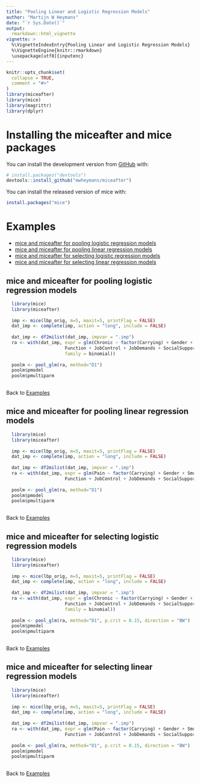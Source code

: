 ```yaml
---
title: "Pooling Linear and Logistic Regression Models"
author: "Martijn W Heymans"
date: "`r Sys.Date()`"
output:
  rmarkdown::html_vignette
vignette: >
  %\VignetteIndexEntry{Pooling Linear and Logistic Regression Models}
  %\VignetteEngine{knitr::rmarkdown}
  \usepackage[utf8]{inputenc}
---
```


```r
knitr::opts_chunk$set(
  collapse = TRUE,
  comment = "#>"
)
library(miceafter)
library(mice)
library(magrittr)
library(dplyr)
```

# Installing the miceafter and mice packages

You can install the development version from [GitHub](https://github.com/) with:

``` r
# install.packages("devtools")
devtools::install_github("mwheymans/miceafter")
```
You can install the released version of mice with:

``` r
install.packages("mice")

``` 
# Examples 

+ [mice and miceafter for pooling logistic regression models]
+ [mice and miceafter for pooling linear regression models]
+ [mice and miceafter for selecting logistic regression models]
+ [mice and miceafter for selecting linear regression models]

## mice and miceafter for pooling logistic regression models

```r

  library(mice)
  library(miceafter)
  
  imp <- mice(lbp_orig, m=5, maxit=5, printFlag = FALSE) 
  dat_imp <- complete(imp, action = "long", include = FALSE)
  
  dat_imp <- df2milist(dat_imp, impvar = ".imp")
  ra <- with(dat_imp, expr = glm(Chronic ~ factor(Carrying) + Gender + Smoking + 
                      Function + JobControl + JobDemands + SocialSupport, 
                      family = binomial))
  
  poolm <- pool_glm(ra, method="D1")
  poolm$pmodel
  poolm$pmultiparm
 
```

Back to [Examples]

## mice and miceafter for pooling linear regression models

```r

  library(mice)
  library(miceafter)
  
  imp <- mice(lbp_orig, m=5, maxit=5, printFlag = FALSE) 
  dat_imp <- complete(imp, action = "long", include = FALSE)
  
  dat_imp <- df2milist(dat_imp, impvar = ".imp")
  ra <- with(dat_imp, expr = glm(Pain ~ factor(Carrying) + Gender + Smoking + 
                      Function + JobControl + JobDemands + SocialSupport))
  
  poolm <- pool_glm(ra, method="D1")
  poolm$pmodel
  poolm$pmultiparm
 
```

Back to [Examples]

## mice and miceafter for selecting logistic regression models

```r

  library(mice)
  library(miceafter)
  
  imp <- mice(lbp_orig, m=5, maxit=5, printFlag = FALSE) 
  dat_imp <- complete(imp, action = "long", include = FALSE)
  
  dat_imp <- df2milist(dat_imp, impvar = ".imp")
  ra <- with(dat_imp, expr = glm(Chronic ~ factor(Carrying) + Gender + Smoking + 
                      Function + JobControl + JobDemands + SocialSupport, 
                      family = binomial))
  
  poolm <- pool_glm(ra, method="D1", p.crit = 0.15, direction = "BW")
  poolm$pmodel
  poolm$pmultiparm
 
```

Back to [Examples]

## mice and miceafter for selecting linear regression models

```r

  library(mice)
  library(miceafter)
  
  imp <- mice(lbp_orig, m=5, maxit=5, printFlag = FALSE) 
  dat_imp <- complete(imp, action = "long", include = FALSE)
  
  dat_imp <- df2milist(dat_imp, impvar = ".imp")
  ra <- with(dat_imp, expr = glm(Pain ~ factor(Carrying) + Gender + Smoking + 
                      Function + JobControl + JobDemands + SocialSupport))
  
  poolm <- pool_glm(ra, method="D1", p.crit = 0.15, direction = "BW")
  poolm$pmodel
  poolm$pmultiparm
  
```

Back to [Examples]
